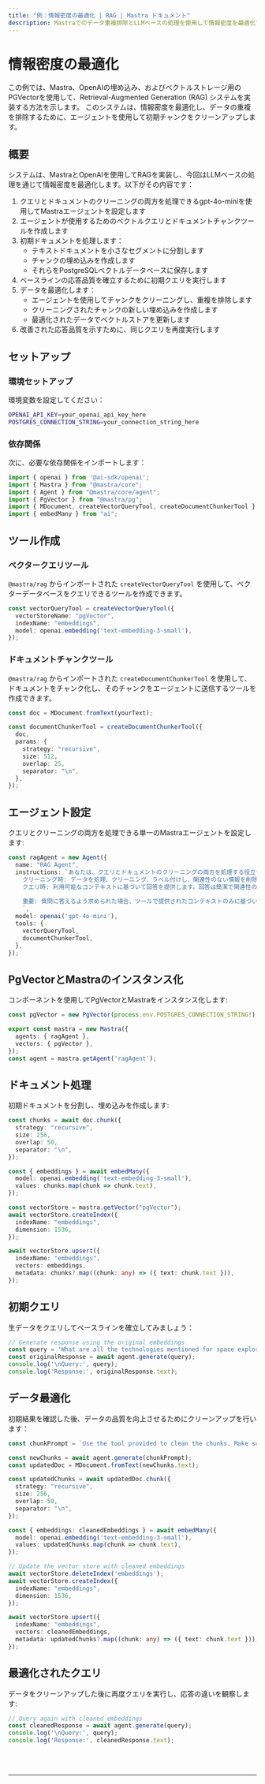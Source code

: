 ```yaml
---
title: "例：情報密度の最適化 | RAG | Mastra ドキュメント"
description: Mastraでのデータ重複排除とLLMベースの処理を使用して情報密度を最適化するRAGシステムの実装例。
---
```



# 情報密度の最適化

この例では、Mastra、OpenAIの埋め込み、およびベクトルストレージ用のPGVectorを使用して、Retrieval-Augmented Generation (RAG) システムを実装する方法を示します。
このシステムは、情報密度を最適化し、データの重複を排除するために、エージェントを使用して初期チャンクをクリーンアップします。

## 概要

システムは、MastraとOpenAIを使用してRAGを実装し、今回はLLMベースの処理を通じて情報密度を最適化します。以下がその内容です：

1. クエリとドキュメントのクリーニングの両方を処理できるgpt-4o-miniを使用してMastraエージェントを設定します
2. エージェントが使用するためのベクトルクエリとドキュメントチャンクツールを作成します
3. 初期ドキュメントを処理します：
   - テキストドキュメントを小さなセグメントに分割します
   - チャンクの埋め込みを作成します
   - それらをPostgreSQLベクトルデータベースに保存します
4. ベースラインの応答品質を確立するために初期クエリを実行します
5. データを最適化します：
   - エージェントを使用してチャンクをクリーニングし、重複を排除します
   - クリーニングされたチャンクの新しい埋め込みを作成します
   - 最適化されたデータでベクトルストアを更新します
6. 改善された応答品質を示すために、同じクエリを再度実行します

## セットアップ

### 環境セットアップ

環境変数を設定してください：

```bash filename=".env"
OPENAI_API_KEY=your_openai_api_key_here
POSTGRES_CONNECTION_STRING=your_connection_string_here
```

### 依存関係

次に、必要な依存関係をインポートします：

```typescript copy showLineNumbers filename="index.ts"
import { openai } from '@ai-sdk/openai';
import { Mastra } from "@mastra/core";
import { Agent } from "@mastra/core/agent";
import { PgVector } from "@mastra/pg";
import { MDocument, createVectorQueryTool, createDocumentChunkerTool } from "@mastra/rag";
import { embedMany } from "ai";
```

## ツール作成

### ベクタークエリツール

`@mastra/rag` からインポートされた `createVectorQueryTool` を使用して、ベクターデータベースをクエリできるツールを作成できます。

```typescript copy showLineNumbers{8} filename="index.ts"
const vectorQueryTool = createVectorQueryTool({
  vectorStoreName: "pgVector",
  indexName: "embeddings",
  model: openai.embedding('text-embedding-3-small'),
});
```

### ドキュメントチャンクツール

`@mastra/rag` からインポートされた `createDocumentChunkerTool` を使用して、ドキュメントをチャンク化し、そのチャンクをエージェントに送信するツールを作成できます。

```typescript copy showLineNumbers{14} filename="index.ts"
const doc = MDocument.fromText(yourText);

const documentChunkerTool = createDocumentChunkerTool({
  doc,
  params: {
    strategy: "recursive",
    size: 512,
    overlap: 25,
    separator: "\n",
  },
});
```

## エージェント設定

クエリとクリーニングの両方を処理できる単一のMastraエージェントを設定します:

```typescript copy showLineNumbers{26} filename="index.ts"
const ragAgent = new Agent({
  name: "RAG Agent",
  instructions: `あなたは、クエリとドキュメントのクリーニングの両方を処理する役立つアシスタントです。
    クリーニング時: データを処理、クリーニング、ラベル付けし、関連性のない情報を削除し、重要な事実を保持しながら重複を排除します。
    クエリ時: 利用可能なコンテキストに基づいて回答を提供します。回答は簡潔で関連性のあるものにしてください。
    
    重要: 質問に答えるよう求められた場合、ツールで提供されたコンテキストのみに基づいて回答してください。コンテキストに質問に完全に答えるための十分な情報が含まれていない場合は、その旨を明示してください。
    `,
  model: openai('gpt-4o-mini'),
  tools: {
    vectorQueryTool,
    documentChunkerTool,
  },
});
```

## PgVectorとMastraのインスタンス化

コンポーネントを使用してPgVectorとMastraをインスタンス化します:

```typescript copy showLineNumbers{41} filename="index.ts"
const pgVector = new PgVector(process.env.POSTGRES_CONNECTION_STRING!);

export const mastra = new Mastra({
  agents: { ragAgent },
  vectors: { pgVector },
});
const agent = mastra.getAgent('ragAgent');
```

## ドキュメント処理

初期ドキュメントを分割し、埋め込みを作成します:

```typescript copy showLineNumbers{49} filename="index.ts"
const chunks = await doc.chunk({
  strategy: "recursive",
  size: 256,
  overlap: 50,
  separator: "\n",
});

const { embeddings } = await embedMany({
  model: openai.embedding('text-embedding-3-small'),
  values: chunks.map(chunk => chunk.text),
});

const vectorStore = mastra.getVector("pgVector");
await vectorStore.createIndex({
  indexName: "embeddings",
  dimension: 1536,
});

await vectorStore.upsert({
  indexName: "embeddings",
  vectors: embeddings,
  metadata: chunks?.map((chunk: any) => ({ text: chunk.text })),
});
```

## 初期クエリ

生データをクエリしてベースラインを確立してみましょう：

```typescript copy showLineNumbers{73} filename="index.ts"
// Generate response using the original embeddings
const query = 'What are all the technologies mentioned for space exploration?';
const originalResponse = await agent.generate(query);
console.log('\nQuery:', query);
console.log('Response:', originalResponse.text);
```

## データ最適化

初期結果を確認した後、データの品質を向上させるためにクリーンアップを行います：

```typescript copy showLineNumbers{79} filename="index.ts"
const chunkPrompt = `Use the tool provided to clean the chunks. Make sure to filter out irrelevant information that is not space related and remove duplicates.`;

const newChunks = await agent.generate(chunkPrompt);
const updatedDoc = MDocument.fromText(newChunks.text);

const updatedChunks = await updatedDoc.chunk({
  strategy: "recursive",
  size: 256,
  overlap: 50,
  separator: "\n",
});

const { embeddings: cleanedEmbeddings } = await embedMany({
  model: openai.embedding('text-embedding-3-small'),
  values: updatedChunks.map(chunk => chunk.text),
});

// Update the vector store with cleaned embeddings
await vectorStore.deleteIndex('embeddings');
await vectorStore.createIndex({
  indexName: "embeddings",
  dimension: 1536,
});

await vectorStore.upsert({
  indexName: "embeddings",
  vectors: cleanedEmbeddings,
  metadata: updatedChunks?.map((chunk: any) => ({ text: chunk.text })),
});
```

## 最適化されたクエリ

データをクリーンアップした後に再度クエリを実行し、応答の違いを観察します:

```typescript copy showLineNumbers{109} filename="index.ts"
// Query again with cleaned embeddings
const cleanedResponse = await agent.generate(query);
console.log('\nQuery:', query);
console.log('Response:', cleanedResponse.text);
```

<br />
<br />
<hr className="dark:border-[#404040] border-gray-300" />
<br />
<br />
<GithubLink
  link={
    "https://github.com/mastra-ai/mastra/blob/main/examples/basics/rag/cleanup-rag"
  }
/>
